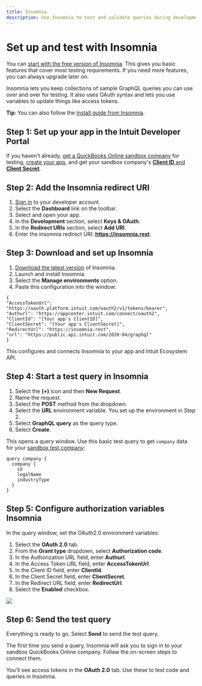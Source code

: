 ```yaml
---
title: Insomnia
description: Use Insomnia to test and validate queries during development.
---
```


# Set up and test with Insomnia 

You can [start with the free version of Insomnia](https://insomnia.rest/products/insomnia). This gives you basic features that cover most testing requirements. If you need more features, you can always upgrade later on.

Insomnia lets you keep collections of sample GraphQL queries you can use over and over for testing. It also uses OAuth syntax and lets you use variables to update things like access tokens. 

**Tip**: You can also follow the [install guide from Insomnia](https://support.insomnia.rest/article/23-installation). 
 
## Step 1: Set up your app in the Intuit Developer Portal

If you haven't already, [get a QuickBooks Online sandbox company](../authentication/) for testing, [create your app](../authentication/), and get your sandbox company's [**Client ID** and **Client Secret**](../authentication/).

## Step 2: Add the Insomnia redirect URI

1. [Sign in](https://developer.intuit.com/app/developer/myapps) to your developer account.
2. Select the **Dashboard** link on the toolbar. 
3. Select and open your app. 
4. In the **Development** section, select **Keys & OAuth**.
5. In the **Redirect URIs** section, select **Add URI**. 
5. Enter the insomnia redirect URI: **https://insomnia.rest**. 
 
## Step 3: Download and set up Insomnia
1. [Download the latest version](https://insomnia.rest/download) of Insomnia.
2. Launch and install Insomnia.
3. Select the **Manage environments** option.
4. Paste this configuration into the window:

```
{
"AccessTokenUrl": "https://oauth.platform.intuit.com/oauth2/v1/tokens/bearer",
"Authurl": "https://appcenter.intuit.com/connect/oauth2",
"ClientId": "[Your app's ClientID]",
"ClientSecret": "[Your app's ClientSecret]",
"RedirectUrl": "https://insomnia.rest",
"url": "https://public.api.intuit.com/2020-04/graphql"
}
```
This configures and connects Insomnia to your app and Intuit Ecosystem API. 

## Step 4: Start a test query in Insomnia
1. Select the **(+)** icon and then **New Request**. 
2. Name the request. 
3. Select the **POST** method from the dropdown. 
4. Select the **URL** environment variable. You set up the environment in Step 2.
5. Select **GraphQL query** as the query type.
6. Select **Create**. 

This opens a query window. Use this basic test query to get `company` data for your [sandbox test company](https://developer.intuit.com/app/developer/qbo/docs/develop/sandboxes/manage-your-sandboxes):

```
query company {
  company {
    id
    legalName
    industryType	
  }
}
```

## Step 5: Configure authorization variables Insomnia
In the query window, set the OAuth2.0 environment variables: 

1. Select the **OAuth 2.0** tab. 
2. From the **Grant type** dropdown, select **Authorization code**.
3. In the Authorization URL field, enter **Authurl**.
4. In the Access Token URL field, enter **AccessTokenUrl**.
5. In the Client ID field, enter **ClientId**.
6. In the Client Secret field, enter **ClientSecret**.
7. In the Redirect URL field, enter **RedirectUrl**.
8. Select the **Enabled** checkbox. 

![](/intuit-api-docs/assets/images/oauth2.png)

## Step 6: Send the test query

Everything is ready to go. Select **Send** to send the test query. 

The first time you send a query, Insomnia will ask you to sign in to your sandbox QuickBooks Online company. Follow the on-screen steps to connect them.

You'll see access tokens in the **OAuth 2.0** tab. Use these to test code and queries in Insomnia.